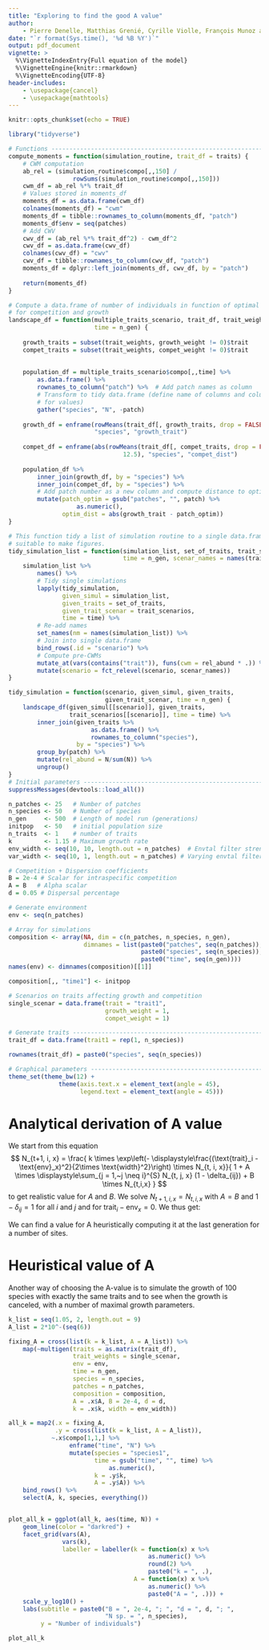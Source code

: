 ```yaml
---
title: "Exploring to find the good A value"
author:
    - Pierre Denelle, Matthias Grenié, Cyrille Violle, François Munoz and Caroline M. Tucker
date: "`r format(Sys.time(), '%d %B %Y')`"
output: pdf_document
vignette: >
  %\VignetteIndexEntry{Full equation of the model}
  %\VignetteEngine{knitr::rmarkdown}
  %\VignetteEncoding{UTF-8}
header-includes:
    - \usepackage{cancel}
    - \usepackage{mathtools}
---
```


```r
knitr::opts_chunk$set(echo = TRUE)

library("tidyverse")

# Functions --------------------------------------------------------------------
compute_moments = function(simulation_routine, trait_df = traits) {
    # CWM computation
    ab_rel = (simulation_routine$compo[,,150] /
                  rowSums(simulation_routine$compo[,,150]))
    cwm_df = ab_rel %*% trait_df
    # Values stored in moments_df
    moments_df = as.data.frame(cwm_df)
    colnames(moments_df) = "cwm"
    moments_df = tibble::rownames_to_column(moments_df, "patch")
    moments_df$env = seq(patches)
    # Add CWV
    cwv_df = (ab_rel %*% trait_df^2) - cwm_df^2
    cwv_df = as.data.frame(cwv_df)
    colnames(cwv_df) = "cwv"
    cwv_df = tibble::rownames_to_column(cwv_df, "patch")
    moments_df = dplyr::left_join(moments_df, cwv_df, by = "patch")
    
    return(moments_df)
}

# Compute a data.frame of number of individuals in function of optimal trait
# for competition and growth
landscape_df = function(multiple_traits_scenario, trait_df, trait_weights,
                        time = n_gen) {
    
    growth_traits = subset(trait_weights, growth_weight != 0)$trait
    compet_traits = subset(trait_weights, compet_weight != 0)$trait
    
    
    population_df = multiple_traits_scenario$compo[,,time] %>%
        as.data.frame() %>%
        rownames_to_column("patch") %>%  # Add patch names as column
        # Transform to tidy data.frame (define name of columns and column name
        # for values)
        gather("species", "N", -patch)
    
    growth_df = enframe(rowMeans(trait_df[, growth_traits, drop = FALSE]),
                        "species", "growth_trait")
    
    compet_df = enframe(abs(rowMeans(trait_df[, compet_traits, drop = FALSE]) -
                                12.5), "species", "compet_dist")
    
    population_df %>%
        inner_join(growth_df, by = "species") %>%
        inner_join(compet_df, by = "species") %>%
        # Add patch number as a new column and compute distance to optimal value
        mutate(patch_optim = gsub("patches", "", patch) %>%
                   as.numeric(),
               optim_dist = abs(growth_trait - patch_optim))
}

# This function tidy a list of simulation routine to a single data.frame
# suitable to make figures.
tidy_simulation_list = function(simulation_list, set_of_traits, trait_scenarios,
                                time = n_gen, scenar_names = names(trait_scenarios)) {
    simulation_list %>%
        names() %>%
        # Tidy single simulations
        lapply(tidy_simulation,
               given_simul = simulation_list,
               given_traits = set_of_traits,
               given_trait_scenar = trait_scenarios,
               time = time) %>%
        # Re-add names
        set_names(nm = names(simulation_list)) %>%
        # Join into single data.frame
        bind_rows(.id = "scenario") %>%
        # Compute pre-CWMs
        mutate_at(vars(contains("trait")), funs(cwm = rel_abund * .)) %>%
        mutate(scenario = fct_relevel(scenario, scenar_names))
}

tidy_simulation = function(scenario, given_simul, given_traits,
                           given_trait_scenar, time = n_gen) {
    landscape_df(given_simul[[scenario]], given_traits,
                 trait_scenarios[[scenario]], time = time) %>%
        inner_join(given_traits %>%
                       as.data.frame() %>%
                       rownames_to_column("species"),
                   by = "species") %>%
        group_by(patch) %>%
        mutate(rel_abund = N/sum(N)) %>%
        ungroup()
}
# Initial parameters -----------------------------------------------------------
suppressMessages(devtools::load_all())

n_patches <- 25   # Number of patches
n_species <- 50   # Number of species
n_gen     <- 500  # Length of model run (generations)
initpop   <- 50   # initial population size
n_traits  <- 1    # number of traits
k         <- 1.15 # Maximum growth rate
env_width <- seq(10, 10, length.out = n_patches)  # Envtal filter strength
var_width <- seq(10, 1, length.out = n_patches) # Varying envtal filter strength

# Competition + Dispersion coefficients
B = 2e-4 # Scalar for intraspecific competition
A = B	# Alpha scalar
d = 0.05 # Dispersal percentage

# Generate environment
env <- seq(n_patches)

# Array for simulations
composition <- array(NA, dim = c(n_patches, n_species, n_gen),
                     dimnames = list(paste0("patches", seq(n_patches)),
                                     paste0("species", seq(n_species)),
                                     paste0("time", seq(n_gen))))
names(env) <- dimnames(composition)[[1]]

composition[,, "time1"] <- initpop

# Scenarios on traits affecting growth and competition
single_scenar = data.frame(trait = "trait1",
                           growth_weight = 1,
                           compet_weight = 1)

# Generate traits --------------------------------------------------------------
trait_df = data.frame(trait1 = rep(1, n_species))

rownames(trait_df) = paste0("species", seq(n_species))

# Graphical parameters ---------------------------------------------------------
theme_set(theme_bw(12) +
              theme(axis.text.x = element_text(angle = 45),
                    legend.text = element_text(angle = 45)))
```

# Analytical derivation of A value

We start from this equation
$$
N_{t+1, i, x} = \frac{
k \times \exp\left(- \displaystyle\frac{(\text{trait}_i - \text{env}_x)^2}{2\times \text{width}^2}\right) \times N_{t, i, x}}{
1 + A \times \displaystyle\sum_{j = 1,~j \neq i}^{S} N_{t, j, x}  (1 - \delta_{ij}) +
B \times N_{t,i,x}
}
$$
to get realistic value for $A$ and $B$.
We solve $N_{t+1, i, x} = N_{t, i, x}$ with $A = B$ and $1 - \delta_{ij} = 1$ for all $i$ and $j$ and for $\text{trait}_i - \text{env}_x = 0$.
We thus get:


\begin{equation}
    \begin{aligned}
    N_{t+1, i, x} =& N_{t, i, x}\\
    \Leftrightarrow N_{t, i, x} =& \frac{
        k  \times N_{t, i, x}}{
        1 + A \times \displaystyle\sum_{j = 1,~j \neq i}^{S} N_{t, j, x} +
        A \times N_{t,i,x}}\\
    \Leftrightarrow  N_{t, i, x} =& \frac{
        k  \times N_{t, i, x}}{
        1 + A \times \displaystyle\sum_{j = 1}^{S} N_{t, j, x}}\\
    \Leftrightarrow  \bcancel{N_{t, i, x}} =& \frac{
        k  \times \bcancel{N_{t, i, x}}}{
        1 + A \times \displaystyle\sum_{j = 1}^{S} N_{t, j, x}}\\
    \Leftrightarrow  1 =& \frac{k}{
        1 + A \times \displaystyle\sum_{j = 1}^{S} N_{t, j, x}}\\
    \Leftrightarrow  1 + A \times \displaystyle\sum_{j = 1}^{S} N_{t, j, x} &= k\\
    \Leftrightarrow  \Aboxed{A =& \frac{k - 1}{
        \displaystyle\sum_{j = 1}^{S} N_{t, j, x}}}
    \end{aligned}
\end{equation}

We can find a value for A heuristically computing it at the last generation for a number of sites.


# Heuristical value of A

Another way of choosing the A-value is to simulate the growth of 100 species with exactly the same traits and to see when the growth is canceled, with a number of maximal growth parameters.

```r
k_list = seq(1.05, 2, length.out = 9)
A_list = 2*10^-(seq(6))

fixing_A = cross(list(k = k_list, A = A_list)) %>%
    map(~multigen(traits = as.matrix(trait_df),
                  trait_weights = single_scenar,
                  env = env,
                  time = n_gen,
                  species = n_species,
                  patches = n_patches,
                  composition = composition,
                  A = .x$A, B = 2e-4, d = d,
                  k = .x$k, width = env_width))

all_k = map2(.x = fixing_A,
             .y = cross(list(k = k_list, A = A_list)),
            ~.x$compo[1,1,] %>%
                 enframe("time", "N") %>%
                 mutate(species = "species1",
                        time = gsub("time", "", time) %>%
                            as.numeric(),
                        k = .y$k,
                        A = .y$A)) %>%
    bind_rows() %>%
    select(A, k, species, everything())


plot_all_k = ggplot(all_k, aes(time, N)) +
    geom_line(color = "darkred") +
    facet_grid(vars(A),
               vars(k),
               labeller = labeller(k = function(x) x %>%
                                       as.numeric() %>%
                                       round(2) %>%
                                       paste0("k = ", .),
                                   A = function(x) x %>%
                                       as.numeric() %>%
                                       paste0("A = ", .))) +
    scale_y_log10() +
    labs(subtitle = paste0("B = ", 2e-4, "; ", "d = ", d, "; ",
                           "N sp. = ", n_species),
         y = "Number of individuals")

plot_all_k
```

